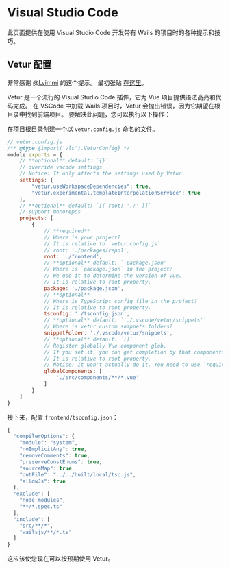 
# Visual Studio Code

此页面提供在使用 Visual Studio Code 开发带有 Wails 的项目时的各种提示和技巧。

## Vetur 配置

非常感谢 [@Lyimmi](https://github.com/Lyimmi) 的这个提示。 最初张贴 [在这里](https://github.com/wailsapp/wails/issues/1791#issuecomment-1228158349)。

Vetur 是一个流行的 Visual Studio Code 插件，它为 Vue 项目提供语法高亮和代码完成。 在 VSCode 中加载 Wails 项目时，Vetur 会抛出错误，因为它期望在根目录中找到前端项目。 要解决此问题，您可以执行以下操作：

在项目根目录创建一个以 `vetur.config.js` 命名的文件。

```javascript
// vetur.config.js
/** @type {import('vls').VeturConfig} */
module.exports = {
    // **optional** default: `{}`
    // override vscode settings
    // Notice: It only affects the settings used by Vetur.
    settings: {
        "vetur.useWorkspaceDependencies": true,
        "vetur.experimental.templateInterpolationService": true
    },
    // **optional** default: `[{ root: './' }]`
    // support monorepos
    projects: [
        {
            // **required**
            // Where is your project?
            // It is relative to `vetur.config.js`.
            // root: './packages/repo1',
            root: './frontend',
            // **optional** default: `'package.json'`
            // Where is `package.json` in the project?
            // We use it to determine the version of vue.
            // It is relative to root property.
            package: './package.json',
            // **optional**
            // Where is TypeScript config file in the project?
            // It is relative to root property.
            tsconfig: './tsconfig.json',
            // **optional** default: `'./.vscode/vetur/snippets'`
            // Where is vetur custom snippets folders?
            snippetFolder: './.vscode/vetur/snippets',
            // **optional** default: `[]`
            // Register globally Vue component glob.
            // If you set it, you can get completion by that components.
            // It is relative to root property.
            // Notice: It won't actually do it. You need to use `require.context` or `Vue.component`
            globalComponents: [
                './src/components/**/*.vue'
            ]
        }
    ]
}
```

接下来，配置 `frontend/tsconfig.json`：

```javascript
{
  "compilerOptions": {
    "module": "system",
    "noImplicitAny": true,
    "removeComments": true,
    "preserveConstEnums": true,
    "sourceMap": true,
    "outFile": "../../built/local/tsc.js",
    "allowJs": true
  },
  "exclude": [
    "node_modules",
    "**/*.spec.ts"
  ],
  "include": [
    "src/**/*",
    "wailsjs/**/*.ts"
  ]
}
```
这应该使您现在可以按预期使用 Vetur。
